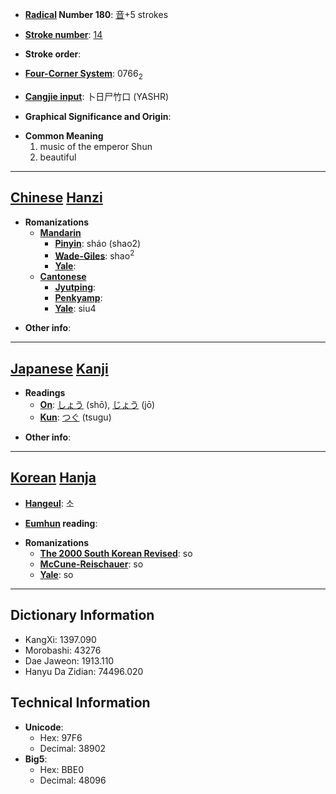 * '''[[Wiktionary:Chinese radical index| Radical]] Number 180''': [[Wiktionary:Chinese radical index 音|音]]+5 strokes

* '''[[Wiktionary:Chinese total strokes index|Stroke number]]''': [[Wiktionary:Chinese total strokes index 14|14]]

* '''Stroke order''': 

* '''[[Wiktionary:Chinese four corner index|Four-Corner System]]''': 0766<sub>2</sub>

* '''[[Wiktionary:Chinese Cangjie index|Cangjie input]]''': 卜日尸竹口 (YASHR)

* '''Graphical Significance and Origin''': 

* '''Common Meaning'''
*#music of the emperor Shun
*# beautiful


----

== [[Chinese]] [[Hanzi]] ==

* '''Romanizations'''
** '''[[Mandarin]]'''
*** '''[[Pinyin]]''': sháo (shao2)
*** '''[[Wade-Giles]]''': shao<sup>2</sup>
*** '''[[Yale]]''': 
** '''[[Cantonese]]'''
*** '''[[Jyutping]]''':
*** '''[[Penkyamp]]''': 
*** '''[[Yale]]''': siu4

* '''Other info''': 

----

== [[Japanese]] [[Kanji]] ==

* '''Readings'''
** '''[[On]]''': [[しょう]] (shō), [[じょう]] (jō)
** '''[[Kun]]''': [[つぐ]] (tsugu)

* '''Other info''':  

----

== [[Korean]] [[Hanja]] ==

* '''[[Hangeul]]''': 소

* '''[[Eumhun]] reading''': 

* '''Romanizations'''
** '''[[The 2000 South Korean Revised Romanization|The 2000 South Korean Revised]]''': so
** '''[[McCune-Reischauer]]''': so
** '''[[Yale]]''': so

----

== Dictionary Information ==

* KangXi: 1397.090
* Morobashi: 43276
* Dae Jaweon: 1913.110
* Hanyu Da Zidian: 74496.020

== Technical Information ==

* '''Unicode''':
** Hex: 97F6
** Decimal: 38902
* '''Big5''':
** Hex: BBE0
** Decimal: 48096